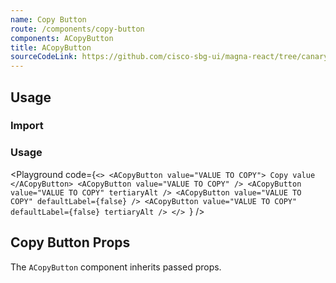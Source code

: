 ```yaml
---
name: Copy Button
route: /components/copy-button
components: ACopyButton
title: ACopyButton
sourceCodeLink: https://github.com/cisco-sbg-ui/magna-react/tree/canary/framework/components/ACopyButton
---
```


## Usage

### Import

<ComponentImport components="ACopyButton" />

### Usage

<Playground
  code={`<>
  <ACopyButton value="VALUE TO COPY">
   Copy value
  </ACopyButton>
  <ACopyButton value="VALUE TO COPY" />
  <ACopyButton value="VALUE TO COPY" tertiaryAlt />
  <ACopyButton value="VALUE TO COPY" defaultLabel={false} />
  <ACopyButton value="VALUE TO COPY" defaultLabel={false} tertiaryAlt />
</>
`}
/>

## Copy Button Props

The `ACopyButton` component inherits passed props.

<Props of="ACopyButton" />
